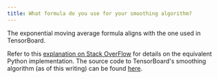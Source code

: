 ```yaml
---
title: What formula do you use for your smoothing algorithm?
---
```


The exponential moving average formula aligns with the one used in TensorBoard. 

Refer to this [explanation on Stack OverFlow](https://stackoverflow.com/questions/42281844/what-is-the-mathematics-behind-the-smoothing-parameter-in-tensorboards-scalar/75421930#75421930) for details on the equivalent Python implementation. The source code to TensorBoard's smoothing algorithm (as of this writing) can be found [here](https://github.com/tensorflow/tensorboard/blob/34877f15153e1a2087316b9952c931807a122aa7/tensorboard/components/vz_line_chart2/line-chart.ts#L699).

